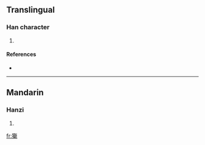 ==Translingual==

===Han character===
{{Han char|rn=94|rad=犬|as=20|sn=23|four=4222<sub>1</sub>|canj=大竹廿十中 (KHTJL)}}

# {{defn|Han|sort=犬20}}

====References====
* {{Han ref|kx=0722.030|dkj=20806|dj=1134.020|hdz=21379.030|uh=7382|ud=29570|bh=F7E7|bd=63463}}

----

==Mandarin==

===Hanzi===
{{cmn-hanzi|pin=[[qí]] ([[qi2]])|wg=ch'i<sup>2</sup>}}

# {{defn|Mandarin|sort=犬20}}

[[fr:玂]]